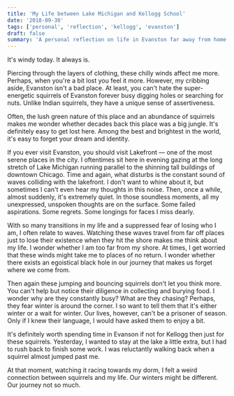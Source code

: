 ```yaml
---
title: 'My Life between Lake Michigan and Kellogg School'
date: '2018-09-30'
tags: ['personal', 'reflection', 'kellogg', 'evanston']
draft: false
summary: 'A personal reflection on life in Evanston far away from home :)'
---
```


It's windy today. It always is.

Piercing through the layers of clothing, these chilly winds affect me more. Perhaps, when you're a bit lost you feel it more. However, my cribbing aside, Evanston isn't a bad place. At least, you can't hate the super-energetic squirrels of Evanston forever busy digging holes or searching for nuts. Unlike Indian squirrels, they have a unique sense of assertiveness.

Often, the lush green nature of this place and an abundance of squirrels makes me wonder whether decades back this place was a big jungle. It's definitely easy to get lost here. Among the best and brightest in the world, it's easy to forget your dream and identity.

If you ever visit Evanston, you should visit Lakefront — one of the most serene places in the city. I oftentimes sit here in evening gazing at the long stretch of Lake Michigan running parallel to the shinning tall buildings of downtown Chicago. Time and again, what disturbs is the constant sound of waves colliding with the lakefront. I don't want to whine about it, but sometimes I can't even hear my thoughts in this noise. Then, once a while, almost suddenly, it's extremely quiet. In those soundless moments, all my unexpressed, unspoken thoughts are on the surface. Some failed aspirations. Some regrets. Some longings for faces I miss dearly.

With so many transitions in my life and a suppressed fear of losing who I am, I often relate to waves. Watching these waves travel from far off places just to lose their existence when they hit the shore makes me think about my life. I wonder whether I am too far from my shore. At times, I get worried that these winds might take me to places of no return. I wonder whether there exists an egoistical black hole in our journey that makes us forget where we come from.

Then again these jumping and bouncing squirrels don't let you think more. You can't help but notice their diligence in collecting and burying food. I wonder why are they constantly busy? What are they chasing? Perhaps, they fear winter is around the corner. I so want to tell them that it's either winter or a wait for winter. Our lives, however, can't be a prisoner of season. Only if I knew their language, I would have asked them to enjoy a bit.

It's definitely worth spending time in Evanson if not for Kellogg then just for these squirrels. Yesterday, I wanted to stay at the lake a little extra, but I had to rush back to finish some work. I was reluctantly walking back when a squirrel almost jumped past me.

At that moment, watching it racing towards my dorm, I felt a weird connection between squirrels and my life. Our winters might be different. Our journey not so much.
